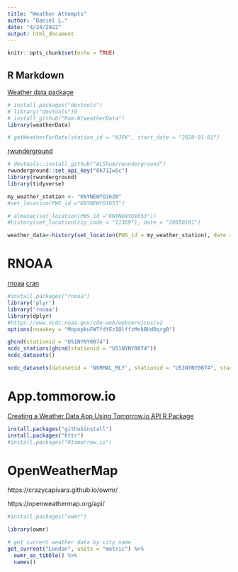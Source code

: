 ```yaml
---
title: "Weather Attempts"
author: "Daniel L."
date: "4/24/2022"
output: html_document
---
```


```r
knitr::opts_chunk$set(echo = TRUE)
```

## R Markdown

[Weather data package](https://www.rdocumentation.org/packages/weatherData/versions/0.5.0)
```r
# install.packages("devtools")
# library("devtools")9
# install_github("Ram-N/weatherData")
library(weatherData)
```

```r
# getWeatherForDate(station_id = "KJFK", start_date = "2020-01-01")
```

[rwunderground](https://cran.r-project.org/web/packages/rwunderground/README.html)

```r
# devtools::install_github("ALShum/rwunderground")
rwunderground::set_api_key("0k71IwSc")
library(rwunderground)
library(tidyverse)
```

```r
my_weather_station <- "KNYNEWYO1620"
#set_location(PWS_id ="KNYNEWYO1653")
```
```r
# almanac(set_location(PWS_id ="KNYNEWYO1653"))
#history(set_location(zip_code = "11369"), date = "20050101")
```
```r
weather_data<-history(set_location(PWS_id = my_weather_station), date = "20170801")
```

# RNOAA

[rnoaa](https://docs.ropensci.org/rnoaa/)
[cran](https://cran.r-project.org/web/packages/rnoaa/rnoaa.pdf)

```r
#install.packages("rnoaa")
library('plyr')
library('rnoaa')
library(dplyr)
#https://www.ncdc.noaa.gov/cdo-web/webservices/v2
options(noaakey = "MopopkuFWTfdYEzIOlffzMnkBUdDqrgB")
```

```r
ghcnd(stationid = "US1NYNY0074")
ncdc_stations(ghcnd(stationid = "US1NYNY0074"))
ncdc_datasets()
```

```r
ncdc_datasets(datasetid = 'NORMAL_MLY', stationid = "US1NYNY0074", startdate = 2022-01-01, enddate = 2022-03-01)
```

# App.tommorow.io
[Creating a Weather Data App Using Tomorrow.io API R Package](https://www.tomorrow.io/blog/creating-a-weather-data-app-using-tomorrow-io-api-r-package/)

```r
install.packages("githubinstall")
install.packages("httr")
#install.packages("Rtomorrow.io")
```

# OpenWeatherMap

https://crazycapivara.github.io/owmr/

https://openweathermap.org/api/

```r
#install.packages("owmr")
```

```r
library(owmr)
```

```r
# get current weather data by city name
get_current("London", units = "metric") %>%
  owmr_as_tibble() %>% 
  names()
```

